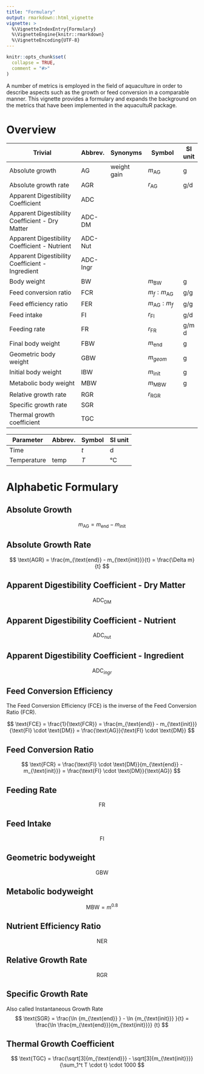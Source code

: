 ```yaml
---
title: "Formulary"
output: rmarkdown::html_vignette
vignette: >
  %\VignetteIndexEntry{Formulary}
  %\VignetteEngine{knitr::rmarkdown}
  %\VignetteEncoding{UTF-8}
---
```


```r
knitr::opts_chunk$set(
  collapse = TRUE,
  comment = "#>"
)
```

A number of metrics is employed in the field of aquaculture in order to describe aspects such as the growth or feed conversion in a comparable manner. This vignette provides a formulary and expands the background on the metrics that have been implemented in the aquacultuR package.



# Overview

|Trivial                                          |Abbrev.  |Synonyms   |Symbol               |SI unit|
|-------------------------------------------------|---------|-----------|---------------------|-------|
|Absolute growth                                  |AG       |weight gain|$m_{\text{AG}}$      |g
|Absolute growth rate                             |AGR      |           |$r_{\text{AG}}$      |g/d
|Apparent Digestibility Coefficient               |ADC      |           |
|Apparent Digestibility Coefficient - Dry Matter  |ADC-DM   |           |
|Apparent Digestibility Coefficient - Nutrient    |ADC-Nut  |           |
|Apparent Digestibility Coefficient - Ingredient  |ADC-Ingr |           |
|Body weight                                      |BW       |           |$m_{\text{BW}}$      |g
|Feed conversion ratio                            |FCR      |           |$m_{f}:m_{\text{AG}}$|g/g
|Feed efficiency ratio                            |FER      |           |$m_{\text{AG}}:m_{f}$|g/g
|Feed intake                                      |FI       |           |$r_{\text{FI}}$      |g/d
|Feeding rate                                     |FR       |           |$r_{\text{FR}}$      |g/m d
|Final body weight                                |FBW      |           |$m_{\text{end}}$     |g
|Geometric body weight                            |GBW      |           |$m_{geom}$           |g
|Initial body weight                              |IBW      |           |$m_{\text{init}}$    |g
|Metabolic body weight                            |MBW      |           |$m_{\text{MBW}}$     |g
|Relative growth rate                             |RGR      |           |$r_{\text{RGR}}$
|Specific growth rate                             |SGR      |           |
|Thermal growth coefficient                       |TGC      |           |



|Parameter                  |Abbrev.    |Symbol     |SI unit|
|---------------------------|-----------|-----------|-------|
|Time                       |           |$t$        |d
|Temperature                |temp       |$T$        |°C





# Alphabetic Formulary

## Absolute Growth



$$
m_{\text{AG}}
  = m_{\text{end}} - m_{\text{init}} 
$$




## Absolute Growth Rate

$$
\text{AGR} 
  = \frac{m_{\text{end}} - m_{\text{init}}}{t} 
  = \frac{\Delta m}{t}
$$


## Apparent Digestibility Coefficient - Dry Matter

$$
\text{ADC}_{\text{DM}}
$$


## Apparent Digestibility Coefficient - Nutrient

$$
\text{ADC}_{\text{nut}}
$$


## Apparent Digestibility Coefficient - Ingredient

$$
\text{ADC}_{ingr}
$$


## Feed Conversion Efficiency

The Feed Conversion Efficiency (FCE) is the inverse of the Feed Conversion Ratio (FCR). 

$$
\text{FCE} 
  = \frac{1}{\text{FCR}} 
  = \frac{m_{\text{end}} - m_{\text{init}}}{\text{FI} \cdot \text{DM}}
  = \frac{\text{AG}}{\text{FI} \cdot \text{DM}}
$$


## Feed Conversion Ratio

$$
\text{FCR}
  = \frac{\text{FI} \cdot \text{DM}}{m_{\text{end}} - m_{\text{init}}}
  = \frac{\text{FI} \cdot \text{DM}}{\text{AG}}
$$


## Feeding Rate

$$
\text{FR}
$$


## Feed Intake

$$
\text{FI}
$$


## Geometric bodyweight

$$
\text{GBW}
$$


## Metabolic bodyweight

$$
\text{MBW} = m^{0.8}
$$


## Nutrient Efficiency Ratio

$$
\text{NER}
$$


## Relative Growth Rate

$$
\text{RGR}
$$


## Specific Growth Rate

Also called Instantaneous Growth Rate
$$
\text{SGR} 
  = \frac{\ln {m_{\text{end}} } - \ln {m_{\text{init}}} }{t}
  = \frac{\ln \frac{m_{\text{end}}}{m_{\text{init}}}} {t}
$$


## Thermal Growth Coefficient

$$
\text{TGC} = 
  \frac{\sqrt[3]{m_{\text{end}}} - \sqrt[3]{m_{\text{init}}}}{\sum_1^t T \cdot t} \cdot 1000
$$
